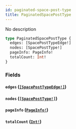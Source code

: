 ```yaml
---
id: paginated-space-post-type
title: PaginatedSpacePostType
---
```


No description

```graphql
type PaginatedSpacePostType {
  edges: [SpacePostTypeEdge!]
  nodes: [SpacePostType!]
  pageInfo: PageInfo!
  totalCount: Int!
}
```

### Fields

#### `edges` ([`[SpacePostTypeEdge!]`](/docs/graphql/objects/space-post-type-edge))

#### `nodes` ([`[SpacePostType!]`](/docs/graphql/objects/space-post-type))

#### `pageInfo` ([`PageInfo!`](/docs/graphql/objects/page-info))

#### `totalCount` ([`Int!`](/docs/graphql/scalars/int))
